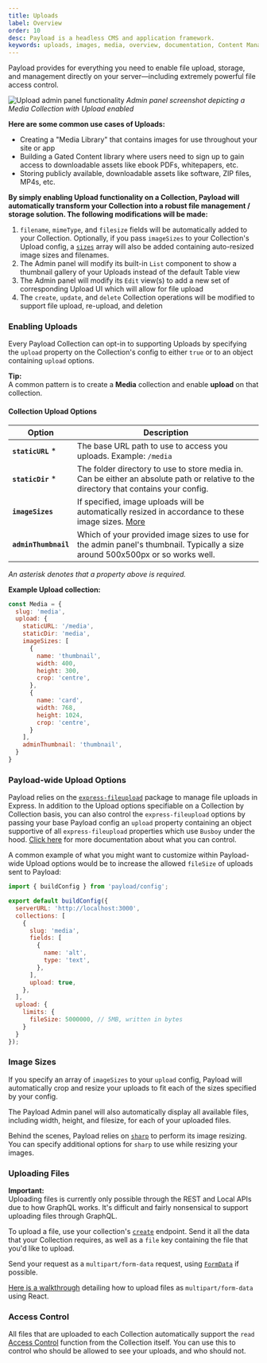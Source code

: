 ```yaml
---
title: Uploads
label: Overview
order: 10
desc: Payload is a headless CMS and application framework.
keywords: uploads, images, media, overview, documentation, Content Management System, cms, headless, javascript, node, react, express
---
```


<Banner>
  Payload provides for everything you need to enable file upload, storage, and management directly on your server—including extremely powerful file access control.
</Banner>

![Upload admin panel functionality](https://payloadcms.com/images/upload-admin.jpg)
*Admin panel screenshot depicting a Media Collection with Upload enabled*

**Here are some common use cases of Uploads:**

- Creating a "Media Library" that contains images for use throughout your site or app
- Building a Gated Content library where users need to sign up to gain access to downloadable assets like ebook PDFs, whitepapers, etc.
- Storing publicly available, downloadable assets like software, ZIP files, MP4s, etc.

**By simply enabling Upload functionality on a Collection, Payload will automatically transform your Collection into a robust file management / storage solution. The following modifications will be made:**

1. `filename`, `mimeType`, and `filesize` fields will be automatically added to your Collection. Optionally, if you pass `imageSizes` to your Collection's Upload config, a [`sizes`](#image-sizes) array will also be added containing auto-resized image sizes and filenames.
1.  The Admin panel will modify its built-in `List` component to show a thumbnail gallery of your Uploads instead of the default Table view
1. The Admin panel will modify its `Edit` view(s) to add a new set of corresponding Upload UI which will allow for file upload
1. The `create`, `update`, and `delete` Collection operations will be modified to support file upload, re-upload, and deletion

### Enabling Uploads

Every Payload Collection can opt-in to supporting Uploads by specifying the `upload` property on the Collection's config to either `true` or to an object containing `upload` options.

<Banner type="success">
  <strong>Tip:</strong><br/>
  A common pattern is to create a <strong>Media</strong> collection and enable <strong>upload</strong> on that collection.
</Banner>

#### Collection Upload Options

| Option                 | Description  |
| ---------------------- | -------------|
| **`staticURL`** *      | The base URL path to use to access you uploads. Example: `/media` |
| **`staticDir`** *      | The folder directory to use to store media in. Can be either an absolute path or relative to the directory that contains your config. |
| **`imageSizes`**       | If specified, image uploads will be automatically resized in accordance to these image sizes. [More](#image-sizes) |
| **`adminThumbnail`**   | Which of your provided image sizes to use for the admin panel's thumbnail. Typically a size around 500x500px or so works well. |

*An asterisk denotes that a property above is required.*

**Example Upload collection:**
```js
const Media = {
  slug: 'media',
  upload: {
    staticURL: '/media',
    staticDir: 'media',
    imageSizes: [
      {
        name: 'thumbnail',
        width: 400,
        height: 300,
        crop: 'centre',
      },
      {
        name: 'card',
        width: 768,
        height: 1024,
        crop: 'centre',
      }
    ],
    adminThumbnail: 'thumbnail',
  }
}
```

### Payload-wide Upload Options

Payload relies on the [`express-fileupload`](https://www.npmjs.com/package/express-fileupload) package to manage file uploads in Express. In addition to the Upload options specifiable on a Collection by Collection basis, you can also control the `express-fileupload` options by passing your base Payload config an `upload` property containing an object supportive of all `express-fileupload` properties which use `Busboy` under the hood. [Click here](https://github.com/mscdex/busboy#api) for more documentation about what you can control.

A common example of what you might want to customize within Payload-wide Upload options would be to increase the allowed `fileSize` of uploads sent to Payload:

```js
import { buildConfig } from 'payload/config';

export default buildConfig({
  serverURL: 'http://localhost:3000',
  collections: [
    {
      slug: 'media',
      fields: [
        {
          name: 'alt',
          type: 'text',
        },
      ],
      upload: true,
    },
  ],
  upload: {
    limits: {
      fileSize: 5000000, // 5MB, written in bytes
    }
  }
});
```

### Image Sizes

If you specify an array of `imageSizes` to your `upload` config, Payload will automatically crop and resize your uploads to fit each of the sizes specified by your config.

The Payload Admin panel will also automatically display all available files, including width, height, and filesize, for each of your uploaded files.

Behind the scenes, Payload relies on [`sharp`](https://sharp.pixelplumbing.com/api-resize#resize) to perform its image resizing. You can specify additional options for `sharp` to use while resizing your images.

### Uploading Files

<Banner type="warning">
  <strong>Important:</strong><br/>
  Uploading files is currently only possible through the REST and Local APIs due to how GraphQL works. It's difficult and fairly nonsensical to support uploading files through GraphQL.
</Banner>

To upload a file, use your collection's [`create`](/docs/rest-api/overview#collections) endpoint. Send it all the data that your Collection requires, as well as a `file` key containing the file that you'd like to upload.

Send your request as a `multipart/form-data` request, using [`FormData`](https://developer.mozilla.org/en-US/docs/Web/API/FormData) if possible.

[Here is a walkthrough](https://muffinman.io/blog/uploading-files-using-fetch-multipart-form-data/) detailing how to upload files as `multipart/form-data` using React.

### Access Control

All files that are uploaded to each Collection automatically support the `read` [Access Control](/docs/access-control/overview) function from the Collection itself. You can use this to control who should be allowed to see your uploads, and who should not.
